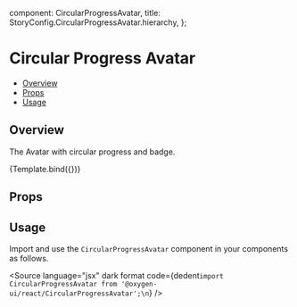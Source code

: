 
  component: CircularProgressAvatar,
  title: StoryConfig.CircularProgressAvatar.hierarchy,
};

<Meta title={meta.title} component={meta.component} />


# Circular Progress Avatar

- [Overview](#overview)
- [Props](#props)
- [Usage](#usage)

## Overview

The Avatar with circular progress and badge.

<Canvas>
  <Story
    name="Overview"
    args={{src: '/assets/images/avatar-john.svg', 
    alt:'avatar', 
    progress: 70, 
    badgeOptions: {color: 'primary', badgeContent: '70%'}, 
    circularProgressOptions: {color: 'warning'}
    }}
  >
    {Template.bind({})}
  </Story>
</Canvas>

## Props

<ArgsTable story="Overview" />

## Usage

Import and use the `CircularProgressAvatar` component in your components as follows.

<Source
  language="jsx"
  dark
  format
  code={dedent`import CircularProgressAvatar from '@oxygen-ui/react/CircularProgressAvatar';\n`}
/>
